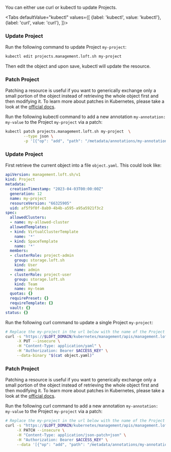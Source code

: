 

You can either use curl or kubectl to update Projects.

<Tabs
    defaultValue="kubectl"
    values={[
      {label: 'kubectl', value: 'kubectl'},
      {label: 'curl', value: 'curl'},
    ]}>
  <TabItem value="kubectl">


### Update Project

Run the following command to update Project `my-project`:
```bash
kubectl edit projects.management.loft.sh my-project 
```

Then edit the object and upon save, kubectl will update the resource.

### Patch Project

Patching a resource is useful if you want to generically exchange only a small portion of the object instead of retrieving the whole object first and then modifying it.
To learn more about patches in Kubernetes, please take a look at the [official docs](https://kubernetes.io/docs/tasks/manage-kubernetes-objects/update-api-object-kubectl-patch/#use-a-json-merge-patch-to-update-a-deployment).

Run the following kubectl command to add a new annotation `my-annotation: my-value` to the Project `my-project` via a patch:
```bash
kubectl patch projects.management.loft.sh my-project  \
        --type json \
        -p '[{"op": "add", "path": "/metadata/annotations/my-annotation", "value": "my-value"}]'
```


  </TabItem>
  <TabItem value="curl">


### Update Project

First retrieve the current object into a file `object.yaml`. This could look like:
```yaml
apiVersion: management.loft.sh/v1
kind: Project
metadata:
  creationTimestamp: "2023-04-03T00:00:00Z"
  generation: 12
  name: my-project
  resourceVersion: "66325905"
  uid: af5f9f0f-8ab9-4b4b-a595-a95a5921f3c2
spec:
  allowedClusters:
  - name: my-allowed-cluster
  allowedTemplates:
  - kind: VirtualClusterTemplate
    name: '*'
  - kind: SpaceTemplate
    name: '*'
  members:
  - clusterRole: project-admin
    group: storage.loft.sh
    kind: User
    name: admin
  - clusterRole: project-user
    group: storage.loft.sh
    kind: Team
    name: my-team
  quotas: {}
  requirePreset: {}
  requireTemplate: {}
  vault: {}
status: {}

```

Run the following curl command to update a single Project `my-project`:
```bash
# Replace the my-project in the url below with the name of the Project you want to update
curl -s "https://$LOFT_DOMAIN/kubernetes/management/apis/management.loft.sh/v1/projects/my-project" \
     -X PUT --insecure \
     -H "Content-Type: application/yaml" \
     -H "Authorization: Bearer $ACCESS_KEY" \
     --data-binary "$(cat object.yaml)"
```

### Patch Project

Patching a resource is useful if you want to generically exchange only a small portion of the object instead of retrieving the whole object first and then modifying it.
To learn more about patches in Kubernetes, please take a look at the [official docs](https://kubernetes.io/docs/tasks/manage-kubernetes-objects/update-api-object-kubectl-patch/#use-a-json-merge-patch-to-update-a-deployment).

Run the following curl command to add a new annotation `my-annotation: my-value` to the Project `my-project` via a patch:
```bash
# Replace the my-project in the url below with the name of the Project you want to update
curl -s "https://$LOFT_DOMAIN/kubernetes/management/apis/management.loft.sh/v1/projects/my-project" \
     -X PATCH --insecure \
     -H "Content-Type: application/json-patch+json" \
     -H "Authorization: Bearer $ACCESS_KEY" \
     --data '[{"op": "add", "path": "/metadata/annotations/my-annotation", "value": "my-value"}]'
```


  </TabItem>
</Tabs>
